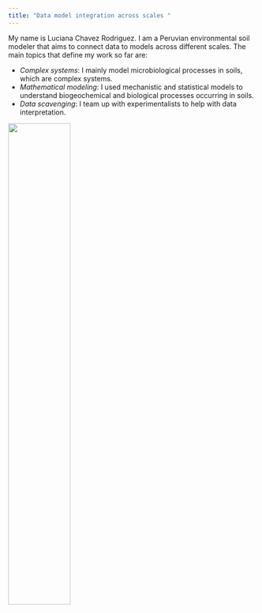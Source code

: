 ```yaml
---
title: "Data model integration across scales "
---
```


My name is Luciana Chavez Rodriguez. I am a Peruvian environmental soil modeler that aims to connect data to models across different scales. The main topics that define my work so far are: 

- *Complex systems*: I mainly model microbiological processes in soils, which are complex systems. 
- *Mathematical modeling*: I used mechanistic and statistical models to understand biogeochemical and biological processes occurring in soils.
- *Data scavenging*: I team up with experimentalists to help with data interpretation. 

![](me1.JPG){ width=50% }
